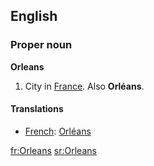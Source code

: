==English==

===Proper noun===
{{wikipedia}}
'''Orleans'''
# City in [[France]].  Also '''Orléans'''.

====Translations====

*[[French]]: [[Orléans]]

[[fr:Orleans]]
[[sr:Orleans]]